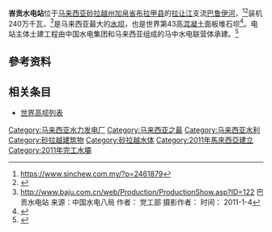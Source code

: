 {{Expand|time=2017-08-25T17:08:12+00:00}}
{{Infobox dam
| name               = 峇贡水电站
| image              = BakunDam.jpg
| caption            = 於2009年6月壩體施工中
| official_name      = Empangan Bakun
| crosses            = [[巴鲁伊河|巴鲁伊河]]
| locale             = {{MYS}}{{Sarawak}}
| type               = 混凝土面板堆石坝
| length             = {{Convert|750|m|ft|0}}
| height             = {{Convert|205|m|ft|0}}
| hydraulic_head     =
| width              =
| spillway_type      = Service, controlled stepped chute
| spillway_capacity  = {{Convert|15000|m3/s|ft3/s|abbr=on}}
| began              = 1996年
| open               = 2011年
| closed             =
| cost               =
| owner                = [[砂拉越|砂拉越]]政府<ref name="sarawakacquiresbakundam">{{cite news |author=SULOK TAWIE |title=Sarawak acquires Bakun Dam from Putrajaya for RM2.5b |newspaper=[[Malay_Mail|Malay Mail]] |date=8 March 2017 |url=http://www.themalaymailonline.com/malaysia/article/sarawak-acquires-bakun-dam-from-putrajaya-for-rm2.5b?google_editors_picks=true |accessdate=8 March 2017 |archive-date=2017-08-26 |archive-url=https://web.archive.org/web/20170826001102/http://www.themalaymailonline.com/malaysia/article/sarawak-acquires-bakun-dam-from-putrajaya-for-rm2.5b?google_editors_picks=true |dead-url=no }}</ref><br>砂拉越水力有限公司
| maint              = 
| reservoir          = 峇貢水庫
| reservoir_capacity = {{Convert|43800000000|m3|acre.ft}}
| reservoir_catchment= {{Convert|14750|km2|sqmi|0}}
| reservoir_surface  = {{Convert|695|km2|sqmi|0}}
| depth              =
| plant_owner        =
| plant_operator     =
| turbines           = 8 × 300 [[兆瓦|MW]]
| installed_capacity = 2,400 [[兆瓦|MW]]<ref name="sarawakacquiresbakundam"/>
| max_capacity       =
| annual_generation  =
| pumped_storage     =
| com                =
| decom              =
| bridge_carries     =
| bridge_width       =
| bridge_clearance   =
| bridge_traffic     =
| bridge_toll        =
| bridge_id          =
| map_cue            =
| map_image          =
| map_text           =
| location_map       = Malaysia
| location_map_text  =
| lat_d     = 02
| lat_m     = 45
| lat_s     = 23
| lat_NS    = N
| long_d    = 114
| long_m    = 03
| long_s    = 47
| long_EW   = E
| coordinates_type   = type:landmark
| coordinates_display= inline,title
| website            = http://www.bakundam.com/
| extra              =
}}
'''峇贡水电站'''位于[[马来西亚|马来西亚]][[砂拉越州|砂拉越州]][[加帛省|加帛省]][[布拉甲县|布拉甲县]]的[[拉让江|拉让江]]支流[[巴鲁伊河|巴鲁伊河]]，<ref>https://www.sinchew.com.my/?p=2461879</ref><ref name="MCH milestones">{{cite web|title=Bakun National Hydroelectric Project Milestones |publisher=Malaysia–China Hydro Joint Venture |year=2004 |url=http://www.mchjv-bakundam.com/project.html |accessdate=7 August 2007 |deadurl=yes |archiveurl=https://web.archive.org/web/20070927065122/http://www.mchjv-bakundam.com/project.html |archivedate=27 September 2007 }}</ref>装机240万千瓦，<ref>http://www.baju.com.cn/web/Production/ProductionShow.asp?ID=122 {{Wayback|url=http://www.baju.com.cn/web/Production/ProductionShow.asp?ID=122 |date=20160304110939 }} 巴贡水电站 来源：中国水电八局   作者： 党工部   摄影作者：   时间： 2011-1-4</ref>是马来西亚最大的[[水坝|水坝]]，也是世界第43高[[混凝土|混凝土]]面板堆石坝<ref>{{cite web|url=http://mykampung.sinchew.com.my/node/181106|title=美哉！峇貢水壩|publisher=星洲日報|date=2012-03-16|access-date=2012-03-16|archive-url=https://web.archive.org/web/20120318230905/http://mykampung.sinchew.com.my/node/181106|archive-date=2012-03-18|dead-url=yes}}</ref>。电站主体土建工程由中国水电集团和马来西亚组成的马中水电联营体承建。<ref>{{cite web|url=https://finance.sina.cn/2017-05-15/detail-ifyfekhi7749371.d.html?from=wap|title=强震后立即恢复发电、登上纸币背面……你知道中国水电在国外多厉害吗？|first=|last=sina_mobile|work=finance.sina.cn|accessdate=2017-08-25|archive-date=2020-05-24|archive-url=https://web.archive.org/web/20200524134116/https://finance.sina.cn/2017-05-15/detail-ifyfekhi7749371.d.html?from=wap|dead-url=no}}</ref>

==參考资料==
{{Portal|马来西亚|能源}}
{{Reflist}}

==相关条目==
{{Commonscat|Bakun Dam}}
*[[世界高坝列表|世界高坝列表]]

[[Category:马来西亚水力发电厂|Category:马来西亚水力发电厂]]
[[Category:马来西亚之最|Category:马来西亚之最]]
[[Category:马来西亚水利|Category:马来西亚水利]]
[[Category:砂拉越建筑物|Category:砂拉越建筑物]]
[[Category:砂拉越水体|Category:砂拉越水体]]
[[Category:2011年馬來西亞建立|Category:2011年馬來西亞建立]]
[[Category:2011年完工水壩|Category:2011年完工水壩]]
{{malaysia-stub}}